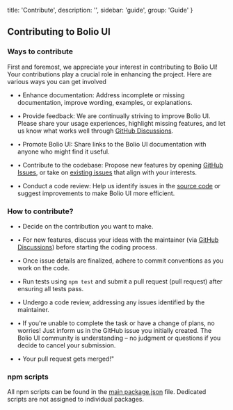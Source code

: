 
  title: 'Contribute',
  description: '',
  sidebar: 'guide',
  group: 'Guide'
}

## Contributing to Bolio UI

<Spacer h={2} />

### Ways to contribute

First and foremost, we appreciate your interest in contributing to Bolio UI! Your contributions play a crucial role in enhancing the project.
Here are various ways you can get involved

- • <Text b>Enhance documentation:</Text> Address incomplete or missing documentation,
  improve wording, examples, or explanations.

- • <Text b>Provide feedback:</Text> We are continually striving to improve Bolio UI. Please share your usage experiences, highlight missing features, and let us know what works well through <a href="https://github.com/bolio-ui/bolio-ui/discussions" rel="noreferrer" target="_blank">GitHub Discussions</a>.

- • <Text b>Promote Bolio UI:</Text> Share links to the Bolio UI documentation with anyone who might find it useful.

- • <Text b>Contribute to the codebase:</Text> Propose new features by opening <a href="https://github.com/bolio-ui/bolio-ui/issues/new" rel="noreferrer" target="_blank">GitHub Issues</a>, or take on <a href="https://github.com/bolio-ui/bolio-ui/labels/" rel="noreferrer" target="_blank">existing issues</a> that align with your interests.

- • <Text b>Conduct a code review:</Text> Help us identify issues in the <a href="https://github.com/bolio-ui/bolio-ui/tree/master/src" rel="noreferrer" target="_blank">source code</a> or suggest improvements to make Bolio UI more efficient.

<Spacer h={2} />

### How to contribute?

- • Decide on the contribution you want to make.

- • For new features, discuss your ideas with the maintainer (via <a href="https://github.com/bolio-ui/bolio-ui/discussions" rel="noreferrer" target="_blank">GitHub Discussions</a>) before starting the coding process.

- • Once issue details are finalized, adhere to commit conventions as you work on the code.

- • Run tests using `npm test` and submit a pull request (pull request) after ensuring all tests pass.

- • Undergo a code review, addressing any issues identified by the maintainer.

- • If you're unable to complete the task or have a change of plans, no worries! Just inform us in the GitHub issue you initially created.
  The Bolio UI community is understanding – no judgment or questions if you decide to cancel your submission.

- • Your pull request gets merged!"

<Spacer h={2} />

### npm scripts

All npm scripts can be found in the <a href="https://github.com/bolio-ui/bolio-ui/blob/master/package.json" rel="noreferrer" target="_blank">main package.json</a> file. Dedicated scripts are not assigned to individual packages.

